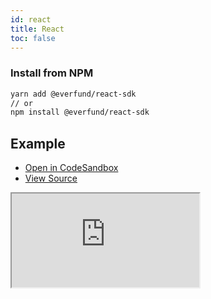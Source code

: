 ```yaml
---
id: react
title: React
toc: false
---
```


### Install from NPM

```bash
yarn add @everfund/react-sdk
// or
npm install @everfund/react-sdk
```

## Example

- [Open in CodeSandbox](https://codesandbox.io/s/github/everfund/everfund/tree/main/examples/react)
- [View Source](https://github.com/everfund/everfund/tree/main/examples/react)

<iframe
  src="https://codesandbox.io/embed/github/everfund/everfund/tree/main/examples/react?autoresize=1&fontsize=14&theme=light"
  title="everfund/sdk: React"
  sandbox="allow-forms allow-modals allow-popups allow-presentation allow-same-origin allow-scripts"
  style={{
    width: "100%",
    height: "80vh",
    border: "0",
    borderRadius: 8,
    overflow: "hidden",
    position: "static",
    zIndex: 0,
  }}
></iframe>
